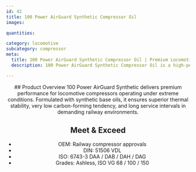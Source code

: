 ```yaml
---
id: 42
title: 100 Power AirGuard Synthetic Compressor Oil
images:

quantities:

category: locomotive
subcategory: compressor
meta:
  title: 100 Power AirGuard Synthetic Compressor Oil | Premium Locomotive Compressor Oil
  description: 100 Power AirGuard Synthetic Compressor Oil is a high-performance lubricant for locomotive compressors. With synthetic base oils, it delivers exceptional thermal stability, low carbon formation, and extended service life. Suitable for severe railway conditions, it meets OEM approvals, DIN 51506 VDL, and ISO 6743-3 standards, available in Ashless ISO VG 68 / 100 / 150 grades.

---
```


<Header>
  ## Product Overview
 100 Power AirGuard Synthetic delivers premium performance for
locomotive compressors operating under extreme conditions.
Formulated with synthetic base oils, it ensures superior thermal
stability, very low carbon-forming tendency, and long service
intervals in demanding railway environments.

  ## Meet & Exceed
  - OEM: Railway compressor approvals
  - DIN: 51506 VDL
  - ISO: 6743-3 DAA / DAB / DAH / DAG
  - Grades: Ashless, ISO VG 68 / 100 / 150

</Header>
